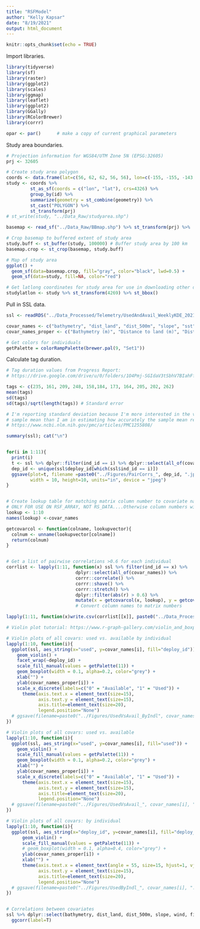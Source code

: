 ```yaml
---
title: "RSFModel"
author: "Kelly Kapsar"
date: "8/19/2021"
output: html_document
---
```


```r
knitr::opts_chunk$set(echo = TRUE)
```

Import libraries. 

```r
library(tidyverse)
library(sf)
library(raster)
library(ggplot2)
library(scales)
library(ggmap)
library(leaflet)
library(ggplot2)
library(GGally)
library(RColorBrewer)
library(corrr)

opar <- par()      # make a copy of current graphical parameters
```

Study area boundaries. 

```r
# Projection information for WGS84/UTM Zone 5N (EPSG:32605)
prj <- 32605

# Create study area polygon
coords <- data.frame(lat=c(56, 62, 62, 56, 56), lon=c(-155, -155, -143, -143, -155), id="study")
study <- coords %>% 
         st_as_sf(coords = c("lon", "lat"), crs=4326) %>% 
         group_by(id) %>% 
         summarize(geometry = st_combine(geometry)) %>%  
         st_cast("POLYGON") %>% 
         st_transform(prj)
# st_write(study, "../Data_Raw/studyarea.shp")

basemap <- read_sf("../Data_Raw/BBmap.shp") %>% st_transform(prj) %>%  st_buffer(0)

# Crop basemap to buffered extent of study area 
study.buff <- st_buffer(study, 100000) # Buffer study area by 100 km
basemap.crop <- st_crop(basemap, study.buff)

# Map of study area 
ggplot() +
  geom_sf(data=basemap.crop, fill="gray", color="black", lwd=0.5) +
  geom_sf(data=study, fill=NA, color="red")

# Get latlong coordinates for study area for use in downloading other data sets
studylatlon <- study %>% st_transform(4269) %>% st_bbox()

```

Pull in SSL data. 

```r

ssl <- readRDS("../Data_Processed/Telemetry/UsedAndAvail_WeeklyKDE_20211104.rds") 

covar_names <- c("bathymetry", "dist_land", "dist_500m", "slope", "sst", "wind", "logship", "logfish", "prox_fish_km", "prox_ship_km")
covar_names_proper <- c("Bathymetry (m)", "Distance to land (m)", "Distance to shelf break (m)", "Slope (degrees)", "Avg. sea surface\ntemperature (C)", "Avg. wind speed (m/s)", "Log(Shipping traffic (km))", "Log(Fishing traffic (km))", "Distance to fishing (km)", "Distance to shipping (km)")

# Get colors for individuals
getPalette = colorRampPalette(brewer.pal(9, "Set1"))
```

Calculate tag duration. 

```r
# Tag duration values from Progress Report: 
# https://drive.google.com/drive/u/0/folders/1O4Pmj-SGIdaV3tSbhV7BIahFfnsSEWLi

tags <- c(235, 161, 209, 248, 158,184, 173, 164, 205, 202, 262)  
mean(tags)
sd(tags)
sd(tags)/sqrt(length(tags)) # Standard error

# I'm reporting standard deviation because I'm more interested in the variability around the 
# sample mean than I am in estimating how accurately the sample mean reflects the true population mean. 
# https://www.ncbi.nlm.nih.gov/pmc/articles/PMC1255808/


```

```r

summary(ssl); cat("\n")


for(i in 1:11){
  print(i)
  t <- ssl %>% dplyr::filter(ind_id == i) %>% dplyr::select(all_of(covar_names)) %>% ggpairs()
  dep_id <- unique(ssl$deploy_id[which(ssl$ind_id == i)])
  ggsave(plot=t, filename =paste0("../Figures/PairCorrs_", dep_id, ".jpeg"), 
         width = 10, height=10, units="in", device = "jpeg")
}


# Create lookup table for matching matrix column number to covariate name 
# ONLY FOR USE ON RSF_ARRAY, NOT RS_DATA....Otherwise column numbers will be messed up
lookup <- 1:10
names(lookup) <-covar_names

getcovarcol <- function(colname, lookupvector){
  colnum <- unname(lookupvector[colname])
  return(colnum)
}


# Get a list of pairwise correlations >0.6 for each individual
corrlist <- lapply(1:11, function(x) ssl %>% filter(ind_id == x) %>% 
                          dplyr::select(all_of(covar_names)) %>% 
                          corrr::correlate() %>% 
                          corrr::shave() %>% 
                          corrr::stretch() %>% 
                          dplyr::filter(abs(r) > 0.6) %>% 
                          mutate(x = getcovarcol(x, lookup), y = getcovarcol(y, lookup)))
                          # Convert column names to matrix numbers

lapply(1:11, function(x)write.csv(corrlist[[x]], paste0("../Data_Processed/Telemetry/Corrs_", x, ".csv")))

# Violin plot tutorial: https://www.r-graph-gallery.com/violin_and_boxplot_ggplot2.html

# Violin plots of all covars: used vs. available by individual
lapply(1:10, function(i){
  ggplot(ssl, aes_string(x="used", y=covar_names[i], fill="deploy_id")) +
    geom_violin() +
    facet_wrap(~deploy_id) +
    scale_fill_manual(values = getPalette(11)) +
    geom_boxplot(width = 0.1, alpha=0.2, color="grey") +
    xlab("") +
    ylab(covar_names_proper[i]) +
    scale_x_discrete(labels=c("0" = "Available", "1" = "Used")) +
      theme(axis.text.x = element_text(size=15), 
            axis.text.y = element_text(size=15),
            axis.title=element_text(size=20), 
            legend.position="None") 
  # ggsave(filename=paste0("../Figures/UsedVsAvail_ByIndl", covar_names[i], ".png"), width = 10, height = 7, units="in")
})

# Violin plots of all covars: used vs. available 
lapply(1:10, function(i){
  ggplot(ssl, aes_string(x="used", y=covar_names[i], fill="used")) +
    geom_violin() +
    scale_fill_manual(values = getPalette(11)) +
    geom_boxplot(width = 0.1, alpha=0.2, color="grey") +
    xlab("") +
    ylab(covar_names_proper[i]) +
    scale_x_discrete(labels=c("0" = "Available", "1" = "Used")) +
      theme(axis.text.x = element_text(size=15), 
            axis.text.y = element_text(size=15),
            axis.title=element_text(size=20), 
            legend.position="None") 
  # ggsave(filename=paste0("../Figures/UsedVsAvail_", covar_names[i], ".png"), width = 10, height = 7, units="in")
})

# Violin plots of all covars: by individual
lapply(1:10, function(i){
  ggplot(ssl, aes_string(x="deploy_id", y=covar_names[i], fill="deploy_id")) +
      geom_violin() +
      scale_fill_manual(values = getPalette(11)) +
      # geom_boxplot(width = 0.1, alpha=0.4, color="grey") +
      ylab(covar_names_proper[i]) +
      xlab("") +
      theme(axis.text.x = element_text(angle = 55, size=15, hjust=1, vjust=1), 
            axis.text.y = element_text(size=15),
            axis.title=element_text(size=20), 
            legend.position="None") 
  # ggsave(filename=paste0("../Figures/UsedByIndl_", covar_names[i], ".png"), width = 10, height = 5, units="in")
})


# Correlations between covariates 
ssl %>% dplyr::select(bathymetry, dist_land, dist_500m, slope, wind, fish, ship, sst, prox_ships_km, prox_fish_km)%>% 
  ggcorr(label=T)

```



